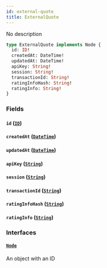 ```yaml
---
id: external-quote
title: ExternalQuote
---
```


No description

```graphql
type ExternalQuote implements Node {
  id: ID!
  createdAt: DateTime!
  updatedAt: DateTime!
  apiKey: String!
  session: String!
  transactionId: String!
  ratingInfoHash: String!
  ratingInfo: String!
}
```

### Fields

#### `id` ([`ID`](../../order-view-service/scalars/id))

#### `createdAt` ([`DateTime`](../../order-view-service/scalars/date-time))

#### `updatedAt` ([`DateTime`](../../order-view-service/scalars/date-time))

#### `apiKey` ([`String`](../../order-view-service/scalars/string))

#### `session` ([`String`](../../order-view-service/scalars/string))

#### `transactionId` ([`String`](../../order-view-service/scalars/string))

#### `ratingInfoHash` ([`String`](../../order-view-service/scalars/string))

#### `ratingInfo` ([`String`](../../order-view-service/scalars/string))

### Interfaces

#### [`Node`](../../order-view-service/interfaces/node)

An object with an ID
